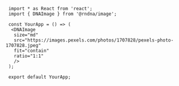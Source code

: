 
```SnackPlayer name=Image&description=This%20is%20a%20description&dependencies=@rndna/image&platform=web
 import * as React from 'react';
 import { DNAImage } from '@rndna/image';

 const YourApp = () => (
  <DNAImage
   size="md"
   src="https://images.pexels.com/photos/1707828/pexels-photo-1707828.jpeg"
   fit="contain"
   ratio="1:1"
   />
 );

 export default YourApp;
 ```
```
